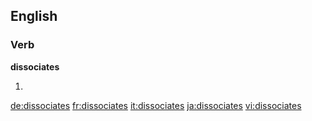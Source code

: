 ==English==

===Verb===
'''dissociates'''

# {{third-person singular of|dissociate}}

[[de:dissociates]]
[[fr:dissociates]]
[[it:dissociates]]
[[ja:dissociates]]
[[vi:dissociates]]